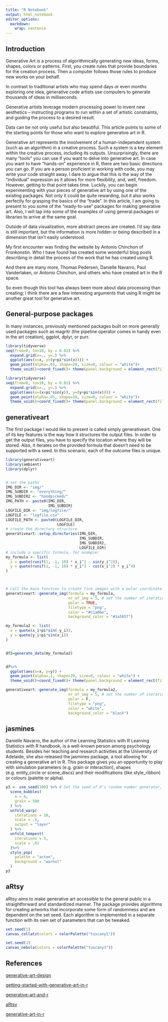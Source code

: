 ```yaml
---
title: "R Notebook"
output: html_notebook
editor_options: 
  markdown: 
    wrap: sentence
---
```


## Introduction

Generative Art is a process of algorithmically generating new ideas, forms, shapes, colors or patterns.
First, you create rules that provide boundaries for the creation process.
Then a computer follows those rules to produce new works on your behalf.

In contrast to traditional artists who may spend days or even months exploring one idea, generative code artists use computers to generate thousands of ideas in milliseconds.

Generative artists leverage modern processing power to invent new aesthetics -- instructing programs to run within a set of artistic constraints, and guiding the process to a desired result.

Data can be not only useful but also beautiful.
This article points to some of the starting points for those who want to explore generative art in R.

Generative art represents the involvement of a human-independent system (such as an algorithm) in a creative process.
Such a system is a key element within the creative process, including its outputs.
Unsurprisingly, there are many "tools" you can use if you want to delve into generative art.
In case you want to have "hands-on" experience in R, there are two basic directions you can go.
If you are a person proficient in working with code, you may write your code straight away.
I dare to argue that this is the way of the "individual" expression as it allows for more flexibility, and, well, freedom.
However, getting to that point takes time.
Luckily, you can begin experimenting with your pieces of generative art by using one of the existing packages.
Not only it could be quite rewarding, but it also works perfectly for grasping the basics of the "trade".
In this article, I am going to present to you some of the "ready-to-use" packages for making generative art.
Also, I will tap into some of the examples of using general packages or libraries to arrive at the same goal.

Outside of data visualization, more abstract pieces are created.
I'd say data is still important, but the information is more hidden or being described in a dimension that isn't easily understood.

My first encounter was finding the website by Antonio Chinchon of Fronkonstin.
Who I have found has created some wonderful blog posts describing in detail the process of the work that he has created using R.

And there are many more, Thomas Pedersen, Danielle Navarro, Paul Vanderlaken, or Antonio Chinchon, and others who have created art in the R space.

So even though this tool has always been more about data processing than creating; I think there are a few interesting arguments that using R might be another great tool for generative art.

## General-purpose packages

In many instances, previously mentioned packages built on more generally used packages such as magritr (the pipeline operator comes in handy even in the art creation), ggplot, dplyr, or purr.

```r
library(tidyverse)
seq(from=0, to=10, by = 0.01) %>%
  expand.grid(x=., y=.) %>%
  ggplot(aes(x=x, y=(y+pi*sin(x)))) +
  geom_point(alpha=.05, shape=20, size=0, colour = "white")+
  theme_void()+coord_fixed()+ theme(panel.background = element_rect(fill = 'black', colour = 'black'))
```

```r
library(tidyverse)
seq(from=0, to=10, by = 0.01) %>%
  expand.grid(x=., y=.) %>%
  ggplot(aes(x=(x+pi*sin(y)), y=(y+pi*sin(x)))) +
  geom_point(alpha=.05, shape=20, size=0, colour = "white")+
  theme_void()+coord_fixed()+ theme(panel.background = element_rect(fill = 'black', colour = 'black'))
```

## generativeart

The first package I would like to present is called simply generativeart.
One of its key features is the way how it structures the output files.
In order to get the output files, you have to specify the location where they will be stored.
Also, it iterates on the provided formula that doesn't need to be supported with a seed.
In this scenario, each of the outcome files is unique.

```r
library(generativeart)
library(ambient)
library(dplyr)


# set the paths
IMG_DIR <- "img/"
IMG_SUBDIR <- "everything/"
IMG_SUBDIR2 <- "handpicked/"
IMG_PATH <- paste0(IMG_DIR, 
                   IMG_SUBDIR)
LOGFILE_DIR <- "img/logfile/"
LOGFILE <- "logfile.csv"
LOGFILE_PATH <- paste0(LOGFILE_DIR, 
                       LOGFILE)
# create the directory structure
generativeart::setup_directories(IMG_DIR, 
                                 IMG_SUBDIR, 
                                 IMG_SUBDIR2, 
                                 LOGFILE_DIR)
# include a specific formula, for example:
my_formula <- list(
  x = quote(runif(1, -1, 10) * x_i^2 - sin(y_i^2)),
  y = quote(runif(1, -1, 10) * y_i^3 - cos(x_i^2) * y_i^4)
)



# call the main function to create five images with a polar coordinate system
generativeart::generate_img(formula = my_formula, 
                            nr_of_img = 5, # set the number of iterations
                            polar = TRUE, 
                            filetype = "png", 
                            color = "#c1a06e", 
                            background_color = "#1a3657")
```

```r
my_formula2 <- list(
  x = quote(x_i+pi*sin(-y_i)),
  y = quote(y_i+pi*sin(x_i))
)


df2=generate_data(my_formula2)


df%>%
  ggplot(aes(x=x, y=y)) +
  geom_point(alpha=.1, shape=20, size=0, colour = "white") + 
  theme_void()+coord_fixed()+ theme(panel.background = element_rect(fill = 'black', colour = 'black'))

generativeart::generate_img(formula = my_formula2, 
                            nr_of_img = 5, # set the number of iterations
                            polar = F, 
                            filetype = "png", 
                            color = "white", 
                            background_color = "black")
```

## jasmines

Danielle Navarro, the author of the Learning Statistics with R Learning Statistics with R handbook, is a well-known person among psychology students.
Besides her teaching and research activities at the University of Adelaide, she also released the jasmines package, a tool allowing for creating a generative art in R.
This package gives you an opportunity to play with simulation parameters (e.g. grain or interaction), shapes (e.g. entity_circle or scene_discs) and their modifications (like style_ribbon) or colours (palette or alpha).

```r
p3 <- use_seed(100) %>% # Set the seed of R‘s random number generator, which is useful for creating simulations or random objects that can be reproduced.
  scene_bubbles(
    n = 4, 
    grain = 500
  ) %>%
  unfold_warp(
    iterations = 10,
    scale = .5, 
    output = "layer" 
  ) %>%
  unfold_tempest(
    iterations = 5,
    scale = .01
  )%>%
  style_pop(
    palette = "acton",
    background = "warhol"
  )
p3
```

## aRtsy

aRtsy aims to make generative art accessible to the general public in a straightforward and standardized manner.
The package provides algorithms for creating artworks that incorporate some form of randomness and are dependent on the set seed.
Each algorithm is implemented in a separate function with its own set of parameters that can be tweaked.

```r
set.seed(1)
canvas_collatz(colors = colorPalette("tuscany1"))


```

```r

set.seed(1)
canvas_nebula(colors = colorPalette("tuscany3"))

```


## References

[generative-art-design](https://aiartists.org/generative-art-design)

[getting-started-with-generative-art-in-r](https://towardsdatascience.com/getting-started-with-generative-art-in-r-3bc50067d34b)

[generative-art-and-r](https://generative.substack.com/p/generative-art-and-r)

[aRtsy](https://github.com/koenderks/aRtsy)

[generative-art-in-r](https://blog.djnavarro.net/posts/2021-07-08_generative-art-in-r/)
